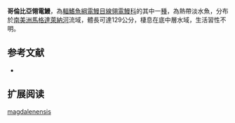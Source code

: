 {{Speciesbox
| name = 哥倫比亞翎電鰻
| image = 
| image_caption = 
| image_width = 250px
| status = NE
| status_system = IUCN3.1
| genus = Apteronotus
| species = magdalenensis
| authority = [[Miles|Miles]], 1945
| synonyms = *''Ubidia magdalenensis'',Miles, 1945
}}
'''哥倫比亞翎電鰻'''，為[[輻鰭魚綱|輻鰭魚綱]][[電鰻目|電鰻目]][[線翎電鰻科|線翎電鰻科]]的其中一[[種|種]]，為熱帶淡水魚，分布於[[南美洲|南美洲]][[馬格達萊納河|馬格達萊納河]]流域，體長可達129公分，棲息在底中層水域，生活習性不明。

==参考文献==
*{{FishBase_species|genus=Apteronotus|species=magdalenensis|year=2015|month=9}}

== 扩展阅读 ==
{{refbegin}}
{{wikispecies-inline|Apteronotus magdalenensis|哥倫比亞翎電鰻}}
{{refend}}
{{Taxonbar|from=Q8202831}}

[[Category:翎電鰻屬|magdalenensis]]